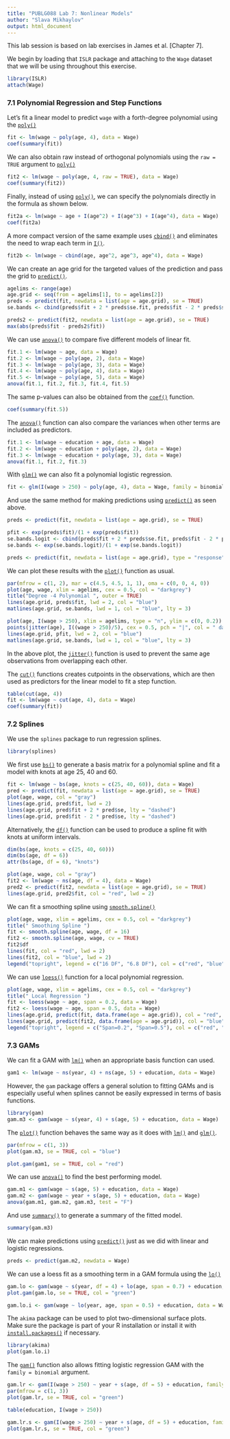 ```yaml
---
title: "PUBLG088 Lab 7: Nonlinear Models"
author: "Slava Mikhaylov"
output: html_document
---
```



This lab session is based on lab exercises in James et al. [Chapter 7].

We begin by loading that `ISLR` package and attaching to the `Wage` dataset that we will be using throughout this exercise.

```r
library(ISLR)
attach(Wage)
```

### 7.1 Polynomial Regression and Step Functions

Let's fit a linear model to predict `wage` with a forth-degree polynomial using the [`poly()`](http://bit.ly/R_poly)

```r
fit <- lm(wage ~ poly(age, 4), data = Wage)
coef(summary(fit))
```

We can also obtain raw instead of orthogonal polynomials using the `raw = TRUE` argument to [`poly()`](http://bit.ly/R_poly)

```r
fit2 <- lm(wage ~ poly(age, 4, raw = TRUE), data = Wage)
coef(summary(fit2))
```

Finally, instead of using [`poly()`](http://bit.ly/R_poly), we can specify the polynomials directly in the formula as shown below.

```r
fit2a <- lm(wage ~ age + I(age^2) + I(age^3) + I(age^4), data = Wage)
coef(fit2a)
```

A more compact version of the same example uses [`cbind()`](http://bit.ly/R_cbind) and eliminates the need to wrap each term in [`I()`](http://bit.ly/R_asis).

```r
fit2b <- lm(wage ~ cbind(age, age^2, age^3, age^4), data = Wage)
```

We can create an age grid for the targeted values of the prediction and pass the grid to [`predict()`](http://bit.ly/R_predict).

```r
agelims <- range(age)
age.grid <- seq(from = agelims[1], to = agelims[2])
preds <- predict(fit, newdata = list(age = age.grid), se = TRUE)
se.bands <- cbind(preds$fit + 2 * preds$se.fit, preds$fit - 2 * preds$se.fit)
```

```r
preds2 <- predict(fit2, newdata = list(age = age.grid), se = TRUE)
max(abs(preds$fit - preds2$fit))
```

We can use [`anova()`](http://bit.ly/R_anova) to compare five different models of linear fit.

```r
fit.1 <- lm(wage ~ age, data = Wage)
fit.2 <- lm(wage ~ poly(age, 2), data = Wage)
fit.3 <- lm(wage ~ poly(age, 3), data = Wage)
fit.4 <- lm(wage ~ poly(age, 4), data = Wage)
fit.5 <- lm(wage ~ poly(age, 5), data = Wage)
anova(fit.1, fit.2, fit.3, fit.4, fit.5)
```

The same p-values can also be obtained from the [`coef()`](http://bit.ly/R_coef) function.

```r
coef(summary(fit.5))
```

The [`anova()`](http://bit.ly/R_anova) function can also compare the variances when other terms are included as predictors.

```r
fit.1 <- lm(wage ~ education + age, data = Wage)
fit.2 <- lm(wage ~ education + poly(age, 2), data = Wage)
fit.3 <- lm(wage ~ education + poly(age, 3), data = Wage)
anova(fit.1, fit.2, fit.3)
```

With [`glm()`](http://bit.ly/R_glm) we can also fit a polynomial logistic regression.

```r
fit <- glm(I(wage > 250) ~ poly(age, 4), data = Wage, family = binomial)
```

And use the same method for making predictions using [`predict()`](http://bit.ly/R_predict) as seen above.

```r
preds <- predict(fit, newdata = list(age = age.grid), se = TRUE)
```


```r
pfit <- exp(preds$fit)/(1 + exp(preds$fit))
se.bands.logit <- cbind(preds$fit + 2 * preds$se.fit, preds$fit - 2 * preds$se.fit)
se.bands <- exp(se.bands.logit)/(1 + exp(se.bands.logit))
```


```r
preds <- predict(fit, newdata = list(age = age.grid), type = "response", se = TRUE)
```

We can plot these results with the [`plot()`](http://bit.ly/R_plot) function as usual.

```r
par(mfrow = c(1, 2), mar = c(4.5, 4.5, 1, 1), oma = c(0, 0, 4, 0))
plot(age, wage, xlim = agelims, cex = 0.5, col = "darkgrey")
title("Degree -4 Polynomial ", outer = TRUE)
lines(age.grid, preds$fit, lwd = 2, col = "blue")
matlines(age.grid, se.bands, lwd = 1, col = "blue", lty = 3)

plot(age, I(wage > 250), xlim = agelims, type = "n", ylim = c(0, 0.2))
points(jitter(age), I((wage > 250)/5), cex = 0.5, pch = "|", col = " darkgrey ")
lines(age.grid, pfit, lwd = 2, col = "blue")
matlines(age.grid, se.bands, lwd = 1, col = "blue", lty = 3)
```

In the above plot, the [`jitter()`](http://bit.ly/R_jitter) function is used to prevent the same age observations from overlapping each other.

The [`cut()`](http://bit.ly/R_cut) functions creates cutpoints in the observations, which are then used as predictors for the linear model to fit a step function.

```r
table(cut(age, 4))
fit <- lm(wage ~ cut(age, 4), data = Wage)
coef(summary(fit))
```

### 7.2 Splines

We use the `splines` package to run regression splines. 

```r
library(splines)
```

We first use [`bs()`](http://bit.ly/R_bs) to generate a basis matrix for a polynomial spline and fit a model with knots at age 25, 40 and 60.

```r
fit <- lm(wage ~ bs(age, knots = c(25, 40, 60)), data = Wage)
pred <- predict(fit, newdata = list(age = age.grid), se = TRUE)
plot(age, wage, col = "gray")
lines(age.grid, pred$fit, lwd = 2)
lines(age.grid, pred$fit + 2 * pred$se, lty = "dashed")
lines(age.grid, pred$fit - 2 * pred$se, lty = "dashed")
```

Alternatively, the [`df()`](http://bit.ly/R_dist) function can be used to produce a spline fit with knots at uniform intervals.

```r
dim(bs(age, knots = c(25, 40, 60)))
dim(bs(age, df = 6))
attr(bs(age, df = 6), "knots")
```

```r
plot(age, wage, col = "gray")
fit2 <- lm(wage ~ ns(age, df = 4), data = Wage)
pred2 <- predict(fit2, newdata = list(age = age.grid), se = TRUE)
lines(age.grid, pred2$fit, col = "red", lwd = 2)
```

We can fit a smoothing spline using [`smooth.spline()`](http://bit.ly/R_smooth_spline)

```r
plot(age, wage, xlim = agelims, cex = 0.5, col = "darkgrey")
title(" Smoothing Spline ")
fit <- smooth.spline(age, wage, df = 16)
fit2 <- smooth.spline(age, wage, cv = TRUE)
fit2$df
lines(fit, col = "red", lwd = 2)
lines(fit2, col = "blue", lwd = 2)
legend("topright", legend = c("16 DF", "6.8 DF"), col = c("red", "blue"), lty = 1, lwd = 2, cex = 0.8)
```

We can use [`loess()`](http://bit.ly/R_loess) function for a local polynomial regression.

```r
plot(age, wage, xlim = agelims, cex = 0.5, col = "darkgrey")
title(" Local Regression ")
fit <- loess(wage ~ age, span = 0.2, data = Wage)
fit2 <- loess(wage ~ age, span = 0.5, data = Wage)
lines(age.grid, predict(fit, data.frame(age = age.grid)), col = "red", lwd = 2)
lines(age.grid, predict(fit2, data.frame(age = age.grid)), col = "blue", lwd = 2)
legend("topright", legend = c("Span=0.2", "Span=0.5"), col = c("red", "blue"), lty = 1, lwd = 2, cex = 0.8)
```

### 7.3 GAMs

We can fit a GAM with [`lm()`](http://bit.ly/R_lm) when an appropriate basis function can used.

```r
gam1 <- lm(wage ~ ns(year, 4) + ns(age, 5) + education, data = Wage)
```

However, the `gam` package offers a general solution to fitting GAMs and is especially useful when splines cannot be easily expressed in terms of basis functions.

```r
library(gam)
gam.m3 <- gam(wage ~ s(year, 4) + s(age, 5) + education, data = Wage)
```

The [`plot()`](http://bit.ly/R_plot) function behaves the same way as it does with [`lm()`](http://bit.ly/R_lm) and [`glm()`](http://bit.ly/R_glm).

```r
par(mfrow = c(1, 3))
plot(gam.m3, se = TRUE, col = "blue")
```

```r
plot.gam(gam1, se = TRUE, col = "red")
```

We can use [`anova()`](http://bit.ly/R_anova) to find the best performing model.

```r
gam.m1 <- gam(wage ~ s(age, 5) + education, data = Wage)
gam.m2 <- gam(wage ~ year + s(age, 5) + education, data = Wage)
anova(gam.m1, gam.m2, gam.m3, test = "F")
```

And use [`summary()`](http://bit.ly/R_summary) to generate a summary of the fitted model.

```r
summary(gam.m3)
```

We can make predictions using [`predict()`](http://bit.ly/R_predict) just as we did with linear and logistic regressions.

```r
preds <- predict(gam.m2, newdata = Wage)
```

We can use a loess fit as a smoothing term in a GAM formula using the [`lo()`](http://bit.ly/R_gam_lo) 

```r
gam.lo <- gam(wage ~ s(year, df = 4) + lo(age, span = 0.7) + education, data = Wage)
plot.gam(gam.lo, se = TRUE, col = "green")
```

```r
gam.lo.i <- gam(wage ~ lo(year, age, span = 0.5) + education, data = Wage)
```

The `akima` package can be used to plot two-dimensional surface plots. Make sure the package is part of your R installation or install it with [`install.packages()`](http://bit.ly/R_install_packages) if necessary.

```r
library(akima)
plot(gam.lo.i)
```

The [`gam()`](http://bit.ly/R_gam) function also allows fitting logistic regression GAM with the `family = binomial` argument.

```r
gam.lr <- gam(I(wage > 250) ~ year + s(age, df = 5) + education, family = binomial, data = Wage)
par(mfrow = c(1, 3))
plot(gam.lr, se = TRUE, col = "green")
```

```r
table(education, I(wage > 250))
```

```r
gam.lr.s <- gam(I(wage > 250) ~ year + s(age, df = 5) + education, family = binomial, data = Wage, subset = (education != "1. < HS Grad"))
plot(gam.lr.s, se = TRUE, col = "green")
```
